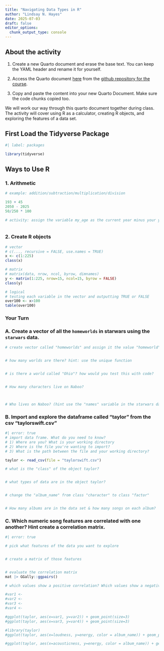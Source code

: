 ```yaml
---
title: "Navigating Data Types in R"
author: "Lindsay N. Hayes"
date: 2025-07-03
draft: false
editor_options: 
  chunk_output_type: console
---
```


## About the activity

1)  Create a new Quarto document and erase the base text. You can keep the YAML header and rename it for yourself.

2)  Access the Quarto document [here](https://github.com/lindsaynhayes/introR2025/blob/main/activities/classwork02/classwork_L02.qmd) from the [github repository for the course](https://github.com/lindsaynhayes/introR2025).

3)  Copy and paste the content into your new Quarto Document. Make sure the code chunks copied too.

We will work our way through this quarto document together during class. The activity will cover using R as a calculator, creating R objects, and exploring the features of a data set.

## First Load the Tidyverse Package

```r
#| label: packages

library(tidyverse)
```

## Ways to Use R

### 1. Arithmetic

```r
# example: addition/subtraction/multiplication/division

193 + 45
2050 - 2025
50/250 * 100

# activity: assign the variable my_age as the current year minus your year of birth. 



```

### 2. Create R objects

```r
# vector
# c(..., recursive = FALSE, use.names = TRUE)
x <- c(1:225)
class(x)

# matrix
# matrix(data, nrow, ncol, byrow, dimnames)
y <- matrix(1:225, nrow=15, ncol=15, byrow = FALSE)
class(y)

# logical
# testing each variable in the vector and outputting TRUE or FALSE
over100 <- x>100
table(over100)
```

### Your Turn

### A. Create a vector of all the `homeworlds` in starwars using the `starwars` data.

```r

# create vector called "homeworlds" and assign it the value "homeworld" from the starwars data set


# how many worlds are there? hint: use the unique function


# is there a world called "Ohio"? how would you test this with code?


# How many characters live on Naboo?



# Who lives on Naboo? (hint use the "names" variable in the starwars data and the "which" function)

```

### B. Import and explore the dataframe called "taylor" from the csv "taylorswift.csv"

```r
#| error: true
# import data frame. What do you need to know? 
# 1) Where are you? What is your working directory
# 2) Where is the file you're wanting to import?
# 3) What is the path between the file and your working directory?

taylor <- read_csv(file = "taylorswift.csv")

# what is the "class" of the object taylor?


# what types of data are in the object taylor?


# change the "album_name" from class "character" to class "factor"


# How many albums are in the data set & how many songs on each album?

```

### C. Which numeric song features are correlated with one another? Hint create a correlation matrix.

```r
#| error: true

# pick what features of the data you want to explore


# create a matrix of those features


# evaluate the correlation matrix
mat |> GGally::ggpairs()

# which values show a positive correlation? Which values show a negative correlation?

#var1 <- 
#var2 <- 
#var3 <- 
#var4 <- 

#ggplot(taylor, aes(x=var1, y=var2)) + geom_point(size=3)
#ggplot(taylor, aes(x=var3, y=var4)) + geom_point(size=3)

#library(taylor)
#ggplot(taylor, aes(x=loudness, y=energy, color = album_name)) + geom_point(size=3) + scale_color_albums() + facet_wrap(~album_name)

#ggplot(taylor, aes(x=acousticness, y=energy, color = album_name)) + geom_point(size=3) + scale_color_albums() + facet_wrap(~album_name)
```
